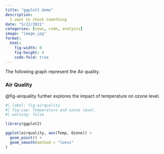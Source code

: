 ```yaml
---
title: "ggplot2 demo"
description:
  I want to check something
date: "5/22/2021"
categories: [news, code, analysis]
image: "image.jpg"
format: 
  html:
    fig-width: 8
    fig-height: 4
    code-fold: true
---
```


The following graph represent the Air quality.

### Air Quality

@fig-airquality further explores the impact of temperature on ozone level.

```r
#| label: fig-airquality
#| fig-cap: Temperature and ozone level.
#| warning: false

library(ggplot2)

ggplot(airquality, aes(Temp, Ozone)) + 
  geom_point() + 
  geom_smooth(method = "loess"
)
```